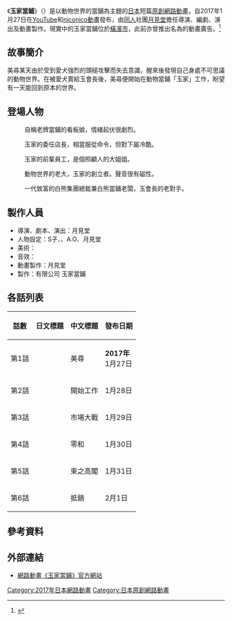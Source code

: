 {{refimprove|time=2017-01-18T11:25:22+00:00}}
{{noteTA|1=zh-tw:網路;zh-hk:網絡;zh-cn:网络;}}
{{Infobox animanga/Headerofja
|title = 玉家當鋪
|image =
|size =
|caption =
|japanese = たまぽんず
|english = TAMA-PAWNS
|romaji = Tama Ponzu
|genre = [[典當業|當鋪]]、[[動物|動物]]
}}
{{Infobox animanga/OVA
|ONA = 1
|導演 = 月見堂
|劇本 = 月見堂
|人物設定 = S子、{{lang|ja|キレジ}}、A.O、月見堂
|動畫製作 = 月見堂
|製作 = 有限公司 玉家當鋪
|網路 = [[YouTube|YouTube]]、[[niconico動畫|niconico動畫]]
|開始 = 2017年1月27日
|結束 = 2月1日
|話數 = 全6話
}}
{{Infobox animanga/Footerofja}}
《'''玉家當鋪'''》（{{lang-ja|たまぽんず}}）是以動物世界的當鋪為主題的[[日本|日本]]短篇[[原創網路動畫|原創網路動畫]]，自2017年1月27日在[[YouTube|YouTube]]和[[niconico動畫|niconico動畫]]發布，由[[同人|同人]]社團[[月見堂|月見堂]]擔任導演、編劇、演出及動畫製作。現實中的玉家當鋪位於[[橫濱市|橫濱市]]，此前亦曾推出名為{{nihongo|「玉質！」|たましち！}}的動畫廣告。<ref>{{Cite web|url=http://animeanime.jp/article/2017/01/17/32195.html|script-title=ja:個人商店一社提供のWEBアニメ「たまぽんず」1月27日配信スタート 主演は東山奈央|date=2017-01-17|website=Anime!Anime!|accessdate=2017-01-18|language=ja|archive-date=2017-01-17|archive-url=https://web.archive.org/web/20170117171049/http://animeanime.jp/article/2017/01/17/32195.html|dead-url=no}}</ref>

== 故事簡介 ==
美尋某天由於受到愛犬強烈的頭槌攻擊而失去意識，醒來後發現自己身處不可思議的動物世界。在被愛犬賣給玉會長後，美尋便開始在動物當鋪「玉家」工作，盼望有一天能回到原本的世界。

== 登場人物 ==
; {{nihongo|美尋|美尋（みひろ）|聲：[[東山奈央|東山奈央]]}}
: 自稱老牌當鋪的看板娘，情緒起伏很劇烈。

; {{nihongo|店長|店長|聲：[[綠川光|綠川光]]}}
: 玉家的委任店長，相當服從命令，但對下屬冷酷。

; {{nihongo|Nyamashita|にゃました|聲：[[堀江由衣|堀江由衣]]}}
: 玉家的前輩員工，是個照顧人的大姐姐。

; {{nihongo|玉會長|たま会長|聲：[[若本規夫|若本規夫]]}}
: 動物世界的老大，玉家的創立者。聲音很有磁性。

; {{nihongo|白熊會長|シロクマ会長|聲：[[玄田哲章|玄田哲章]]}}
: 一代致富的白熊集團總裁兼白熊當鋪老闆，玉會長的老對手。

== 製作人員 ==
* 導演、劇本、演出：月見堂
* 人物設定：S子、{{lang|ja|キレジ}}、A.O、月見堂
* 美術：{{tsl|ja|スタジオMAO|Studio MAO}}
* 音效：{{tsl|ja|ダックスインターナショナル|DAX International|DAX Production}}
* 動畫製作：月見堂
* 製作：有限公司 玉家當鋪

== 各話列表 ==
{| class="wikitable" style="font-size:small;margin:0px auto;text-align:center;"
!話數!!日文標題!!中文標題!!發布日期
|-
|第1話||{{lang|ja|ミヒロ}}||美尋||'''2017年'''<br />1月27日
|-
|第2話||{{lang|ja|シゴトハジメ}}||開始工作||1月28日
|-
|第3話||{{lang|ja|イチバトル}}||市場大戰||1月29日
|-
|第4話||{{lang|ja|ゼロサム}}||零和||1月30日
|-
|第5話||{{lang|ja|オクライリ}}||束之高閣||1月31日
|-
|第6話||{{lang|ja|チャラ}}||抵銷||2月1日
|}

== 參考資料 ==
{{Reflist}}

== 外部連結 ==
* [https://web.archive.org/web/20170118052605/http://www.tamasichi.net/tama-pawns/ 網路動畫《玉家當鋪》官方網站]{{ja}}

{{DEFAULTSORT:Tama Pawns}}
[[Category:2017年日本網路動畫|Category:2017年日本網路動畫]]
[[Category:日本原創網路動畫|Category:日本原創網路動畫]]